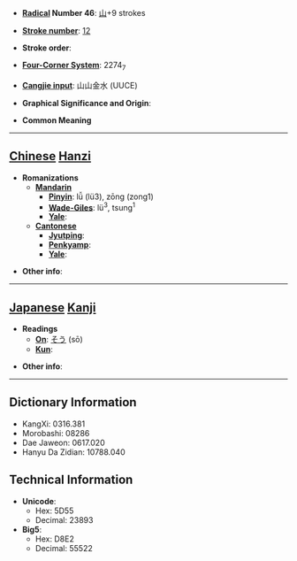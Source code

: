 * '''[[Wiktionary:Chinese radical index| Radical]] Number 46''': [[Wiktionary:Chinese radical index 山|山]]+9 strokes

* '''[[Wiktionary:Chinese total strokes index|Stroke number]]''': [[Wiktionary:Chinese total strokes index 12|12]]

* '''Stroke order''': 

* '''[[Wiktionary:Chinese four corner index|Four-Corner System]]''': 2274<sub>7</sub>

* '''[[Wiktionary:Chinese Cangjie index|Cangjie input]]''': 山山金水 (UUCE)

* '''Graphical Significance and Origin''': 

* '''Common Meaning'''

----

== [[Chinese]] [[Hanzi]] ==

* '''Romanizations'''
** '''[[Mandarin]]'''
*** '''[[Pinyin]]''': lǚ (lü3), zōng (zong1)
*** '''[[Wade-Giles]]''': lü<sup>3</sup>, tsung<sup>1</sup>
*** '''[[Yale]]''': 
** '''[[Cantonese]]'''
*** '''[[Jyutping]]''':
*** '''[[Penkyamp]]''': 
*** '''[[Yale]]''': 

* '''Other info''': 

----

== [[Japanese]] [[Kanji]] ==

* '''Readings'''
** '''[[On]]''': [[そう]] (sō)
** '''[[Kun]]''': 

* '''Other info''':  

----

== Dictionary Information ==

* KangXi: 0316.381
* Morobashi: 08286
* Dae Jaweon: 0617.020
* Hanyu Da Zidian: 10788.040

== Technical Information ==

* '''Unicode''':
** Hex: 5D55
** Decimal: 23893
* '''Big5''':
** Hex: D8E2
** Decimal: 55522
